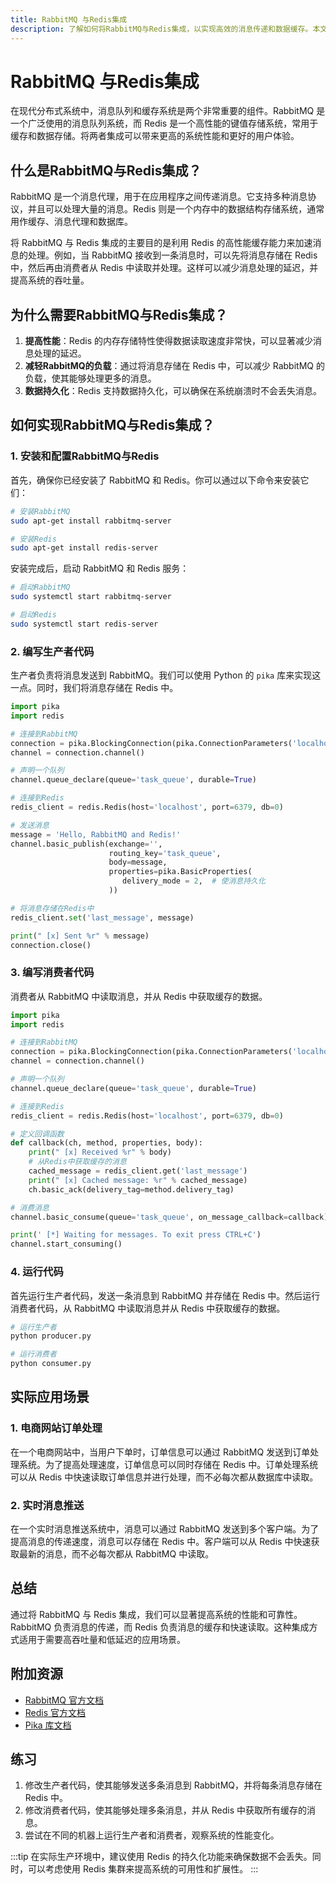 ```yaml
---
title: RabbitMQ 与Redis集成
description: 了解如何将RabbitMQ与Redis集成，以实现高效的消息传递和数据缓存。本文适合初学者，包含代码示例和实际应用场景。
---
```


# RabbitMQ 与Redis集成

在现代分布式系统中，消息队列和缓存系统是两个非常重要的组件。RabbitMQ 是一个广泛使用的消息队列系统，而 Redis 是一个高性能的键值存储系统，常用于缓存和数据存储。将两者集成可以带来更高的系统性能和更好的用户体验。

## 什么是RabbitMQ与Redis集成？

RabbitMQ 是一个消息代理，用于在应用程序之间传递消息。它支持多种消息协议，并且可以处理大量的消息。Redis 则是一个内存中的数据结构存储系统，通常用作缓存、消息代理和数据库。

将 RabbitMQ 与 Redis 集成的主要目的是利用 Redis 的高性能缓存能力来加速消息的处理。例如，当 RabbitMQ 接收到一条消息时，可以先将消息存储在 Redis 中，然后再由消费者从 Redis 中读取并处理。这样可以减少消息处理的延迟，并提高系统的吞吐量。

## 为什么需要RabbitMQ与Redis集成？

1. **提高性能**：Redis 的内存存储特性使得数据读取速度非常快，可以显著减少消息处理的延迟。
2. **减轻RabbitMQ的负载**：通过将消息存储在 Redis 中，可以减少 RabbitMQ 的负载，使其能够处理更多的消息。
3. **数据持久化**：Redis 支持数据持久化，可以确保在系统崩溃时不会丢失消息。

## 如何实现RabbitMQ与Redis集成？

### 1. 安装和配置RabbitMQ与Redis

首先，确保你已经安装了 RabbitMQ 和 Redis。你可以通过以下命令来安装它们：

```bash
# 安装RabbitMQ
sudo apt-get install rabbitmq-server

# 安装Redis
sudo apt-get install redis-server
```

安装完成后，启动 RabbitMQ 和 Redis 服务：

```bash
# 启动RabbitMQ
sudo systemctl start rabbitmq-server

# 启动Redis
sudo systemctl start redis-server
```

### 2. 编写生产者代码

生产者负责将消息发送到 RabbitMQ。我们可以使用 Python 的 `pika` 库来实现这一点。同时，我们将消息存储在 Redis 中。

```python
import pika
import redis

# 连接到RabbitMQ
connection = pika.BlockingConnection(pika.ConnectionParameters('localhost'))
channel = connection.channel()

# 声明一个队列
channel.queue_declare(queue='task_queue', durable=True)

# 连接到Redis
redis_client = redis.Redis(host='localhost', port=6379, db=0)

# 发送消息
message = 'Hello, RabbitMQ and Redis!'
channel.basic_publish(exchange='',
                      routing_key='task_queue',
                      body=message,
                      properties=pika.BasicProperties(
                         delivery_mode = 2,  # 使消息持久化
                      ))

# 将消息存储在Redis中
redis_client.set('last_message', message)

print(" [x] Sent %r" % message)
connection.close()
```

### 3. 编写消费者代码

消费者从 RabbitMQ 中读取消息，并从 Redis 中获取缓存的数据。

```python
import pika
import redis

# 连接到RabbitMQ
connection = pika.BlockingConnection(pika.ConnectionParameters('localhost'))
channel = connection.channel()

# 声明一个队列
channel.queue_declare(queue='task_queue', durable=True)

# 连接到Redis
redis_client = redis.Redis(host='localhost', port=6379, db=0)

# 定义回调函数
def callback(ch, method, properties, body):
    print(" [x] Received %r" % body)
    # 从Redis中获取缓存的消息
    cached_message = redis_client.get('last_message')
    print(" [x] Cached message: %r" % cached_message)
    ch.basic_ack(delivery_tag=method.delivery_tag)

# 消费消息
channel.basic_consume(queue='task_queue', on_message_callback=callback)

print(' [*] Waiting for messages. To exit press CTRL+C')
channel.start_consuming()
```

### 4. 运行代码

首先运行生产者代码，发送一条消息到 RabbitMQ 并存储在 Redis 中。然后运行消费者代码，从 RabbitMQ 中读取消息并从 Redis 中获取缓存的数据。

```bash
# 运行生产者
python producer.py

# 运行消费者
python consumer.py
```

## 实际应用场景

### 1. 电商网站订单处理

在一个电商网站中，当用户下单时，订单信息可以通过 RabbitMQ 发送到订单处理系统。为了提高处理速度，订单信息可以同时存储在 Redis 中。订单处理系统可以从 Redis 中快速读取订单信息并进行处理，而不必每次都从数据库中读取。

### 2. 实时消息推送

在一个实时消息推送系统中，消息可以通过 RabbitMQ 发送到多个客户端。为了提高消息的传递速度，消息可以存储在 Redis 中。客户端可以从 Redis 中快速获取最新的消息，而不必每次都从 RabbitMQ 中读取。

## 总结

通过将 RabbitMQ 与 Redis 集成，我们可以显著提高系统的性能和可靠性。RabbitMQ 负责消息的传递，而 Redis 负责消息的缓存和快速读取。这种集成方式适用于需要高吞吐量和低延迟的应用场景。

## 附加资源

- [RabbitMQ 官方文档](https://www.rabbitmq.com/documentation.html)
- [Redis 官方文档](https://redis.io/documentation)
- [Pika 库文档](https://pika.readthedocs.io/en/stable/)

## 练习

1. 修改生产者代码，使其能够发送多条消息到 RabbitMQ，并将每条消息存储在 Redis 中。
2. 修改消费者代码，使其能够处理多条消息，并从 Redis 中获取所有缓存的消息。
3. 尝试在不同的机器上运行生产者和消费者，观察系统的性能变化。

:::tip
在实际生产环境中，建议使用 Redis 的持久化功能来确保数据不会丢失。同时，可以考虑使用 Redis 集群来提高系统的可用性和扩展性。
:::